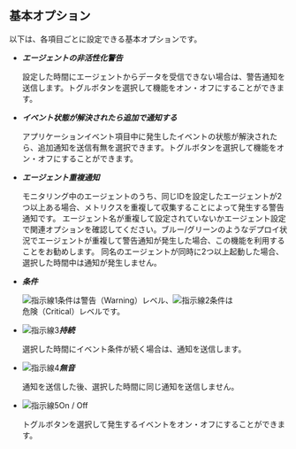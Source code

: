 ## 基本オプション

以下は、各項目ごとに設定できる基本オプションです。

-   **_エージェントの非活性化警告_**

    設定した時間にエージェントからデータを受信できない場合は、警告通知を送信します。トグルボタンを選択して機能をオン・オフにすることができます。

-   **_イベント状態が解決されたら追加で通知する_**

    アプリケーションイベント項目中に発生したイベントの状態が解決されたら、追加通知を送信有無を選択できます。トグルボタンを選択して機能をオン・オフにすることができます。

-   **_エージェント重複通知_**

    モニタリング中のエージェントのうち、同じIDを設定したエージェントが2つ以上ある場合、メトリクスを重複して収集することによって発生する警告通知です。 エージェント名が重複して設定されていないかエージェント設定で関連オプションを確認してください。ブルー/グリーンのようなデプロイ状況でエージェントが重複して警告通知が発生した場合、この機能を利用することをお勧めします。 同名のエージェントが同時に2つ以上起動した場合、選択した時間中は通知が発生しません。

-   **_条件_**

    ![指示線1](/img/number-01.png)条件は<span class='slow'>警告（Warning）</span>レベル、![指示線2](/img/number-02.png)条件は<span class='vslow'>危険（Critical）</span>レベルです。

-   ![指示線3](/img/number-03.png)**_持続_**

    選択した時間にイベント条件が続く場合は、通知を送信します。

-   ![指示線4](/img/number-04.png)**_無音_**

    通知を送信した後、選択した時間に同じ通知を送信しません。

-   ![指示線5](/img/number-05.png)On / Off

    トグルボタンを選択して発生するイベントをオン・オフにすることができます。 
